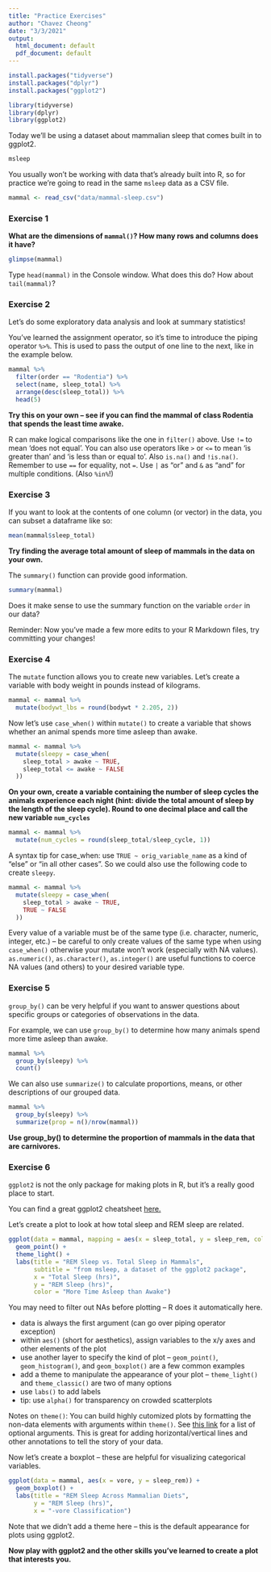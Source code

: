 ```yaml
---
title: "Practice Exercises"
author: "Chavez Cheong"
date: "3/3/2021"
output:
  html_document: default
  pdf_document: default
---
```


```r
install.packages("tidyverse")
install.packages("dplyr")
install.packages("ggplot2")
```

```r
library(tidyverse)
library(dplyr)
library(ggplot2)
```

Today we'll be using a dataset about mammalian sleep that comes built in to ggplot2. 

```r
msleep
```

You usually won't be working with data that's already built into R, so for practice we're going to read in the same `msleep` data as a CSV file. 

```r
mammal <- read_csv("data/mammal-sleep.csv")
```

### Exercise 1

**What are the dimensions of `mammal()`? How many rows and columns does it have?**

```r
glimpse(mammal)
```

Type `head(mammal)` in the Console window. What does this do? How about `tail(mammal)`?

### Exercise 2

Let's do some exploratory data analysis and look at summary statistics!

You've learned the assignment operator, so it's time to introduce the piping operator `%>%`. This is used to pass the output of one line to the next, like in the example below.

```r
mammal %>%
  filter(order == "Rodentia") %>%
  select(name, sleep_total) %>%
  arrange(desc(sleep_total)) %>%
  head(5)
```

**Try this on your own -- see if you can find the mammal of class Rodentia that spends the least time awake.**

R can make logical comparisons like the one in `filter()` above. Use `!=` to mean 'does not equal'. You can also use operators like `>` or `<=` to mean 'is greater than' and 'is less than or equal to'. Also `is.na()` and `!is.na()`. Remember to use `==` for equality, not `=`. Use `|` as "or" and `&` as "and" for multiple conditions. (Also `%in%`!)

### Exercise 3

If you want to look at the contents of one column (or vector) in the data, you can subset a dataframe like so:

```r
mean(mammal$sleep_total)
```

**Try finding the average total amount of sleep of mammals in the data on your own.**

The `summary()` function can provide good information.

```r
summary(mammal)
```

Does it make sense to use the summary function on the variable `order` in our data?

Reminder: Now you've made a few more edits to your R Markdown files, try committing your changes!

### Exercise 4

The `mutate` function allows you to create new variables. Let's create a variable with body weight in pounds instead of kilograms.

```r
mammal <- mammal %>%
  mutate(bodywt_lbs = round(bodywt * 2.205, 2))
```

Now let's use `case_when()` within `mutate()` to create a variable that shows whether an animal spends more time asleep than awake.

```r
mammal <- mammal %>%
  mutate(sleepy = case_when(
    sleep_total > awake ~ TRUE,
    sleep_total <= awake ~ FALSE
  ))
```

**On your own, create a variable containing the number of sleep cycles the animals experience each night (hint: divide the total amount of sleep by the length of the sleep cycle). Round to one decimal place and call the new variable `num_cycles`**

```r
mammal <- mammal %>%
  mutate(num_cycles = round(sleep_total/sleep_cycle, 1))
```


A syntax tip for case_when: use `TRUE ~ orig_variable_name` as a kind of "else" or "in all other cases". So we could also use the following code to create `sleepy`.

```r
mammal <- mammal %>%
  mutate(sleepy = case_when(
    sleep_total > awake ~ TRUE,
    TRUE ~ FALSE
  ))
```

Every value of a variable must be of the same type (i.e. character, numeric, integer, etc.) -- be careful to only create values of the same type when using `case_when()` otherwise your mutate won't work (especially with NA values). `as.numeric()`, `as.character()`, `as.integer()` are useful functions to coerce NA values (and others) to your desired variable type.

### Exercise 5

`group_by()` can be very helpful if you want to answer questions about specific groups or categories of observations in the data. 

For example, we can use `group_by()` to determine how many animals spend more time asleep than awake.

```r
mammal %>%
  group_by(sleepy) %>%
  count()
```

We can also use `summarize()` to calculate proportions, means, or other descriptions of our grouped data.

```r
mammal %>%
  group_by(sleepy) %>%
  summarize(prop = n()/nrow(mammal))
```

**Use group_by() to determine the proportion of mammals in the data that are carnivores.**

### Exercise 6

`ggplot2` is not the only package for making plots in R, but it's a really good place to start. 

You can find a great ggplot2 cheatsheet [here.](https://rstudio.com/wp-content/uploads/2016/11/ggplot2-cheatsheet-2.1.pdf)

Let's create a plot to look at how total sleep and REM sleep are related.

```r
ggplot(data = mammal, mapping = aes(x = sleep_total, y = sleep_rem, color = sleepy)) +
  geom_point() +
  theme_light() +
  labs(title = "REM Sleep vs. Total Sleep in Mammals",
       subtitle = "from msleep, a dataset of the ggplot2 package",
       x = "Total Sleep (hrs)",
       y = "REM Sleep (hrs)", 
       color = "More Time Asleep than Awake")
```

You may need to filter out NAs before plotting -- R does it automatically here.

- data is always the first argument (can go over piping operator exception) 
- within `aes()` (short for aesthetics), assign variables to the x/y axes and other elements of the plot 
- use another layer to specify the kind of plot -- `geom_point()`, `geom_histogram()`, and `geom_boxplot()` are a few common examples
- add a theme to manipulate the appearance of your plot -- `theme_light()` and `theme_classic()` are two of many options
- use `labs()` to add labels
- tip: use `alpha()` for transparency on crowded scatterplots

Notes on `theme()`:
You can build highly cutomized plots by formatting the non-data elements with arguments within `theme()`. See [this link](https://ggplot2.tidyverse.org/reference/theme.html) for a list of optional arguments. This is great for adding horizontal/vertical lines and other annotations to tell the story of your data.

Now let's create a boxplot -- these are helpful for visualizing categorical variables.

```r
ggplot(data = mammal, aes(x = vore, y = sleep_rem)) +
  geom_boxplot() +
  labs(title = "REM Sleep Across Mammalian Diets", 
       y = "REM Sleep (hrs)",
       x = "-vore Classification")
```

Note that we didn't add a theme here -- this is the default appearance for plots using ggplot2.

**Now play with ggplot2 and the other skills you've learned to create a plot that interests you.**